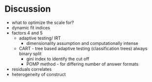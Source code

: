 # Discussion
- what to optimize the scale for?
- dynamic fit indices
- factors 4 and 5
    - adaptive testing/ IRT
        - dimensionality assumption and computationally intense
    - CART - tree based adaptive testing (classification trees) always binary split
        - gini index to identify the cut off 
        - POMP method - for differing number of answer formats
- residuals correlates 
- heterogeneity of construct 